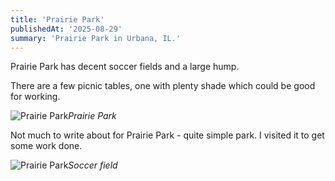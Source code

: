 ```yaml
---
title: 'Prairie Park'
publishedAt: '2025-08-29'
summary: 'Prairie Park in Urbana, IL.'
---
```


Prairie Park has decent soccer fields and a large hump.

There are a few picnic tables, one with plenty shade which could be good for working.

![Prairie Park](/prairie_park/PrairiePark1.jpeg)*Prairie Park*

Not much to write about for Prairie Park - quite simple park. I visited it to get some work done.

![Prairie Park](/prairie_park/PrairiePark2.jpeg)*Soccer field*